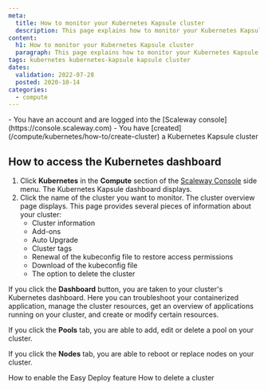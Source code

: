 ```yaml
---
meta:
  title: How to monitor your Kubernetes Kapsule cluster
  description: This page explains how to monitor your Kubernetes Kapsule cluster
content:
  h1: How to monitor your Kubernetes Kapsule cluster
  paragraph: This page explains how to monitor your Kubernetes Kapsule cluster
tags: kubernetes kubernetes-kapsule kapsule cluster 
dates:
  validation: 2022-07-28
  posted: 2020-10-14
categories:
  - compute
---
```


<Macro id="iam-requirements" />

<Message type="requirement">
  - You have an account and are logged into the [Scaleway console](https://console.scaleway.com) 
  - You have [created](/compute/kubernetes/how-to/create-cluster) a Kubernetes Kapsule cluster
</Message>

## How to access the Kubernetes dashboard

1. Click **Kubernetes** in the **Compute** section of the [Scaleway Console](https://console.scaleway.com) side menu. The Kubernetes Kapsule dashboard displays.
2. Click the name of the cluster you want to monitor. The cluster overview page displays.  This page provides several pieces of information about your cluster:
    * Cluster information
    * Add-ons
    * Auto Upgrade
    * Cluster tags
    * Renewal of the kubeconfig file to restore access permissions
    * Download of the kubeconfig file
    * The option to delete the cluster

If you click the **Dashboard** button, you are taken to your cluster's Kubernetes dashboard. Here you can troubleshoot your containerized application, manage the cluster resources, get an overview of applications running on your cluster, and create or modify certain resources.

If you click the **Pools** tab, you are able to add, edit or delete a pool on your cluster.

<Lightbox src="scaleway-kapsule_pools.webp" alt="" />

If you click the **Nodes** tab, you are able to reboot or replace nodes on your cluster.

<Lightbox src="scaleway-kapsule_nodes.webp" alt="" />


<Navigation title="See Also">
  <PreviousButton to="/compute/kubernetes/how-to/enable-easy-deploy/">How to enable the Easy Deploy feature</PreviousButton>
  <NextButton to="/compute/kubernetes/how-to/delete-cluster">How to delete a cluster</NextButton>
</Navigation>
